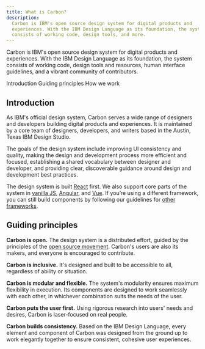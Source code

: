 ```yaml
---
title: What is Carbon?
description:
  Carbon is IBM's open source design system for digital products and
  experiences. With the IBM Design Language as its foundation, the system
  consists of working code, design tools, and more.
---
```


<PageDescription>

Carbon is IBM's open source design system for digital products and experiences.
With the IBM Design Language as its foundation, the system consists of working
code, design tools and resources, human interface guidelines, and a vibrant
community of contributors.

</PageDescription>

<AnchorLinks>

<AnchorLink>Introduction</AnchorLink>
<AnchorLink>Guiding principles</AnchorLink>
<AnchorLink>How we work</AnchorLink>

</AnchorLinks>

## Introduction

As IBM's official design system, Carbon serves a wide range of designers and
developers building digital products and experiences. It is maintained by a core
team of designers, developers, and writers based in the Austin, Texas IBM Design
Studio.

The goals of the design system include improving UI consistency and quality,
making the design and development process more efficient and focused,
establishing a shared vocabulary between designer and developer, and providing
clear, discoverable guidance around design and development best practices.

The design system is built [React](/developing/frameworks/react) first. We also
support core parts of the system in
[vanilla JS](/developing/frameworks/vanilla),
[Angular](/developing/frameworks/angular), and
[Vue](/developing/frameworks/vue). If you’re using a different framework, you
can still build components by following our guidelines for
[other frameworks](/developing/frameworks/other-frameworks).

## Guiding principles

**Carbon is open.** The design system is a distributed effort, guided by the
principles of the
[open source movement](https://en.wikipedia.org/wiki/Open-source-software_movement).
Carbon's users are also its makers, and everyone is encouraged to contribute.

**Carbon is inclusive.** It's designed and built to be accessible to all,
regardless of ability or situation.

**Carbon is modular and flexible.** The system's modularity ensures maximum
flexibility in execution. Its components are designed to work seamlessly with
each other, in whichever combination suits the needs of the user.

**Carbon puts the user first.** Using rigorous research into users' needs and
desires, Carbon is laser-focused on real people.

**Carbon builds consistency.** Based on the IBM Design Language, every element
and component of Carbon was designed from the ground up to work elegantly
together to ensure consistent, cohesive user experiences.
